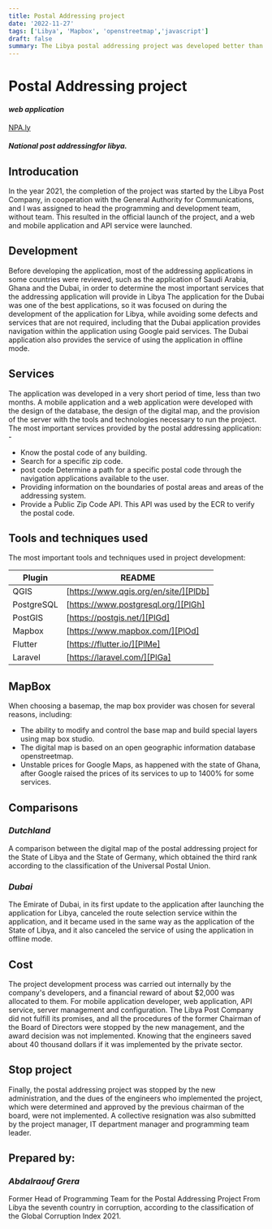 ```yaml
---
title: Postal Addressing project
date: '2022-11-27'
tags: ['Libya', 'Mapbox', 'openstreetmap','javascript']
draft: false
summary: The Libya postal addressing project was developed better than the Dubai application using the best technologies and standards.
---
```

# Postal Addressing project
#### _web application_
[NPA.ly](https://npa.ly/)
#### _National post addressingfor libya._
## Introducation
In the year 2021, the completion of the project was started by the Libya Post Company, in cooperation with the General Authority for Communications, and I was assigned to head the programming and development team, without team. This resulted in the official launch of the project, and a web and mobile application and API service were launched.

## Development

Before developing the application, most of the addressing applications in some countries were reviewed, such as the application of Saudi Arabia, Ghana and the Dubai, in order to determine the most important services that the addressing application will provide in Libya
The application for the Dubai was one of the best applications, so it was focused on during the development of the application for Libya, while avoiding some defects and services that are not required, including that the Dubai  application provides navigation within the application using Google paid services. The Dubai application also provides the service of using the application in offline mode.

## Services
The application was developed in a very short period of time, less than two months. A mobile application and a web application were developed with the design of the database, the design of the digital map, and the provision of the server with the tools and technologies necessary to run the project.
The most important services provided by the postal addressing application: -
* Know the postal code of any building.
* Search for a specific zip code.
* post code Determine a path for a specific postal code through the navigation applications available to the user.
* Providing information on the boundaries of postal areas and areas of the addressing system.
* Provide a Public Zip Code API. This API was used by the ECR to verify the postal code.



## Tools and techniques used
The most important tools and techniques used in project development:


| Plugin | README |
| ------ | ------ |
| QGIS | [https://www.qgis.org/en/site/][PlDb] |
| PostgreSQL | [https://www.postgresql.org/][PlGh] |
| PostGIS | [https://postgis.net/][PlGd] |
| Mapbox | [https://www.mapbox.com/][PlOd] |
| Flutter | [https://flutter.io/][PlMe] |
| Laravel | [https://laravel.com/][PlGa] |

## MapBox
When choosing a basemap, the map box provider was chosen for several reasons, including:
* The ability to modify and control the base map and build special layers using map box studio.
* The digital map is based on an open geographic information database openstreetmap.
* Unstable prices for Google Maps, as happened with the state of Ghana, after Google raised the prices of its services to up to 1400% for some services.


## Comparisons
### _Dutchland_
A comparison between the digital map of the postal addressing project for the State of Libya and the State of Germany, which obtained the third rank according to the classification of the Universal Postal Union.


### _Dubai_
The Emirate of Dubai, in its first update to the application after launching the application for Libya, canceled the route selection service within the application, and it became used in the same way as the application of the State of Libya, and it also canceled the service of using the application in offline mode.


## Cost
The project development process was carried out internally by the company's developers, and a financial reward of about $2,000 was allocated to them. For mobile application developer, web application, API service, server management and configuration.
The Libya Post Company did not fulfill its promises, and all the procedures of the former Chairman of the Board of Directors were stopped by the new management, and the award decision was not implemented. Knowing that the engineers saved about 40 thousand dollars if it was implemented by the private sector.

## Stop  project
Finally, the postal addressing project was stopped by the new administration, and the dues of the engineers who implemented the project, which were determined and approved by the previous chairman of the board, were not implemented. A collective resignation was also submitted by the project manager, IT department manager and programming team leader.


## Prepared by:
### _Abdalraouf Grera_
Former Head of Programming Team for the Postal Addressing Project
From Libya the seventh country in corruption, according to the classification of the Global Corruption Index 2021.
